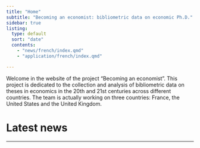 ```yaml
---
title: "Home"
subtitle: "Becoming an economist: bibliometric data on economic Ph.D."
sidebar: true
listing: 
  type: default
  sort: "date"
  contents: 
    - "news/french/index.qmd"
    - "application/french/index.qmd"

---
```


Welcome in the website of the project "Becoming an economist". This project is dedicated to the collection and analysis of bibliometric data on theses in economics in the 20th and 21st centuries across different countries. The team is actually working on three countries: France, the United States and the United Kingdom. 

# Latest news


---